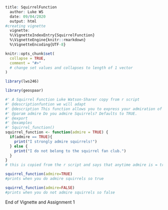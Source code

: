```r
title: SquirrelFunction
  author: Luke WS
  date: 09/04/2020
  output: html 
#creating vignette
  vignette: 
  %\VignetteIndexEntry{SquirrelFunction}
  %\VignetteEngine{knitr::rmarkdown}
  %\VignetteEncoding{UTF-8}
```

```r
knitr::opts_chunk$set(
  collapse = TRUE,
  comment = "#>"
  # change set values and collapses to length of 1 vector
)
```

```r
library(lws246)
```

```r
library(geospaar)
```

```r
#' A Squirrel Function Luke Watson-Sharer copy from r script
#' @descriptionfuntion we will adapt
#' @description This function allows you to express your admiration of Squirrels.
#' @param admire Do you admire Squirrels? Defaults to TRUE.
#' @export
#' @examples
#' Squirrel_function()
squirrel_function <- function(admire = TRUE) {
  if(admire == TRUE){
    print("I strongly admire squirrels!")
  } else {
    print("I do not belong to the squirrel fan club.")
  }
}
# this is copied from the r script and says that anytime admire is = true then print the first statement if false print the other
```

```r
squirrel_function(admire=TRUE)
#prints when you do admire squirrels so true
```

```r
squirrel_function(admire=FALSE)
#prints when you do not admire squirrels so false
```
End of Vignette and Assignment 1

